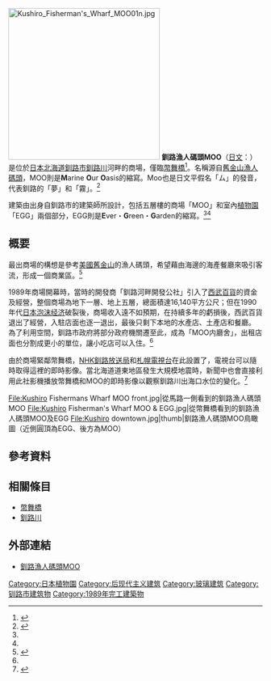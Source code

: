 {{Coord|42|58|54.3|N|144|23|0.6|E|region:JP|display=title}}
[[File:Kushiro_Fisherman's_Wharf_MOO01n.jpg|300px]]
'''釧路漁人碼頭MOO'''（[[日文|日文]]：'''{{lang|ja|釧路フィッシャーマンズワーフMOO}}'''）是位於[[日本|日本]][[北海道|北海道]][[釧路市|釧路市]][[釧路川|釧路川]]河畔的商場，僅臨[[幣舞橋|幣舞橋]]<ref name="釧路觀光會議協會">{{Cite web| url=http://www.kushiro-kankou.or.jp/tourism/moo.html| title=釧路漁人碼頭MOO| publisher=釧路觀光會議協會| accessdate=2016-02-10| language=ja| archive-date=2016-10-11| archive-url=https://web.archive.org/web/20161011105138/http://www.kushiro-kankou.or.jp/tourism/moo.html| dead-url=yes}}</ref>。名稱源自[[舊金山漁人碼頭|舊金山漁人碼頭]]，MOO則是'''M'''arine '''O'''ur '''O'''asis的縮寫。Moo也是日文平假名「ム」的發音，代表釧路的「夢」和「霧」。<ref name="釧路漁人碼頭MOO">{{Cite web| url=http://www.moo946.com/about/index.html| title=關於MOO＆EGG| publisher=釧路漁人碼頭MOO| accessdate=2016-02-10| language=ja| archive-date=2021-02-04| archive-url=https://web.archive.org/web/20210204035141/http://www.moo946.com/about/index.html| dead-url=no}}</ref>

建築由出身自釧路市的建築師{{tsl|ja|毛綱毅曠}}所設計，包括五層樓的商場「MOO」和室內[[植物園|植物園]]「EGG」兩個部分，EGG則是'''E'''ver・'''G'''reen・'''G'''arden的縮寫。<ref name="釧路觀光會議協會"/><ref name="釧路漁人碼頭MOO"/>

== 概要 ==

最出商場的構想是參考[[美國|美國]][[舊金山|舊金山]]的漁人碼頭，希望藉由海邊的海產餐廳來吸引客流，形成一個商業區。<ref name="河西邦人">{{Cite web| url=http://www.kawanisi.jp/dai3/04.htm| title=釧路河畔開發公社| publisher=河西邦人| language=ja| accessdate=2016-02-10| archive-date=2021-02-04| archive-url=https://web.archive.org/web/20210204035158/http://www.kawanisi.jp/dai3/04.htm| dead-url=no}}</ref>

1989年商場開幕時，當時的開發商「釧路河畔開發公社」引入了[[西武百貨|西武百貨]]的資金及經營，整個商場為地下一層、地上五層，總面積達16,140平方公尺；但在1990年代[[日本泡沫经济|日本泡沫经济]]破裂後，商場收入遠不如預期，在持續多年的虧損後，西武百貨退出了經營，入駐店面也逐一退出，最後只剩下本地的水產店、土產店和餐廳。
為了利用空間，釧路市政府將部分政府機關遷至此，成為「MOO内廳舍」，出租店面也分割成更小的單位，讓小吃店可以入住。<ref name="河西邦人"/>

由於商場緊鄰幣舞橋，[[NHK釧路放送局|NHK釧路放送局]]和[[札幌電視台|札幌電視台]]在此設置了{{tsl|ja|お天気カメラ|天氣攝影機}}，電視台可以隨時取得這裡的即時影像。當北海道道東地區發生大規模地震時，新聞中也會直接利用此社影機播放幣舞橋和MOO的即時影像以觀察釧路川出海口水位的變化。<ref>{{Cite web| url=http://www.city.kushiro.lg.jp/livecamera/camera101.html| title=釧路漁人碼頭MOO（WMV　高速回線用）| publisher=釧路市| accessdate=2016-02-10| language=ja| deadurl=yes| archiveurl=https://web.archive.org/web/20151023072120/http://www.city.kushiro.lg.jp/livecamera/camera101.html| archivedate=2015-10-23}}</ref>

<gallery widths=200px heights=150px>
File:Kushiro Fishermans Wharf MOO front.jpg|從馬路一側看到的釧路漁人碼頭MOO
File:Kushiro Fisherman's Wharf MOO & EGG.jpg|從幣舞橋看到的釧路漁人碼頭MOO及EGG
File:Kushiro downtown.jpg|thumb|釧路漁人碼頭MOO鳥瞰圖（近側圓頂為EGG、後方為MOO）
</gallery>

== 參考資料 ==
{{reflist}}

== 相關條目 ==
{{Commonscat|Kushiro Fisherman's Wharf MOO}}
{{Commonscat|Kushiro Fisherman's Wharf EGG|釧路漁人碼頭EGG}}
* [[幣舞橋|幣舞橋]]
* [[釧路川|釧路川]]

== 外部連結 ==
* {{Ja}} [http://www.moo946.com/index.html 釧路漁人碼頭MOO] {{Wayback|url=http://www.moo946.com/index.html |date=20210204035201 }}

{{日本植物园}}
{{Authority control}}
{{DEFAULTSORT:Kushirofuisha}}
[[Category:日本植物園|Category:日本植物園]]
[[Category:后现代主义建筑|Category:后现代主义建筑]]
[[Category:玻璃建筑|Category:玻璃建筑]]
[[Category:钏路市建筑物|Category:钏路市建筑物]]
[[Category:1989年完工建築物|Category:1989年完工建築物]]